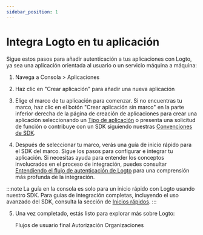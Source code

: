 ```yaml
---
sidebar_position: 1
---
```


# Integra Logto en tu aplicación

Sigue estos pasos para añadir autenticación a tus aplicaciones con Logto, ya sea una aplicación orientada al usuario o un servicio máquina a máquina:

1. Navega a <CloudLink to="/applications">Consola > Aplicaciones</CloudLink>

2. Haz clic en "Crear aplicación" para añadir una nueva aplicación

3. Elige el marco de tu aplicación para comenzar. Si no encuentras tu marco, haz clic en el botón "Crear aplicación sin marco" en la parte inferior derecha de la página de creación de aplicaciones para crear una aplicación seleccionando un [Tipo de aplicación](/integrate-logto/application-data-structure/#application-types) o presenta una solicitud de función o contribuye con un SDK siguiendo nuestras [Convenciones de SDK](/developers/sdk-conventions).

4. Después de seleccionar tu marco, verás una guía de inicio rápido para el SDK del marco. Sigue los pasos para configurar e integrar tu aplicación. Si necesitas ayuda para entender los conceptos involucrados en el proceso de integración, puedes consultar [Entendiendo el flujo de autenticación de Logto](/integrate-logto/integrate-logto-into-your-application/understand-authentication-flow/) para una comprensión más profunda de la integración.

:::note
La guía en la consola es solo para un inicio rápido con Logto usando nuestro SDK. Para guías de integración completas, incluyendo el uso avanzado del SDK, consulta la sección de [Inicios rápidos](/quick-starts).
:::

5. Una vez completado, estás listo para explorar más sobre Logto:

   <Url href="/end-user-flows">Flujos de usuario final</Url>
   <Url href="/authorization">Autorización</Url>
   <Url href="/organizations">Organizaciones</Url>
